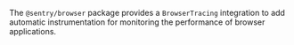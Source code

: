 The `@sentry/browser` package provides a `BrowserTracing` integration to add automatic instrumentation for monitoring the performance of browser applications.
